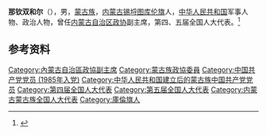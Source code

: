 '''那钦双和尔'''（{{bd|1899年||1985年|4月15日}}），男，[[蒙古族|蒙古族]]，[[内蒙古|内蒙古]][[锡埒图库伦旗|锡埒图库伦旗]]人，[[中华人民共和国|中华人民共和国]]军事人物、政治人物，曾任[[内蒙古自治区政协|内蒙古自治区政协]]副主席，第四、五届全国人大代表。<ref>{{Cite book|title=中华人民共和国职官志|author=何虎生, 李耀东, 向常福主编|publisher=中国社会出版社|year=2003|isbn=9787800883934|location=北京|pages=}}</ref>

== 参考资料 ==
{{reflist}}

{{中华人民共和国政治人物小作品}}

{{Authority control}}
{{DEFAULTSORT:}}
[[Category:內蒙古自治區政協副主席|Category:內蒙古自治區政協副主席]]
[[Category:蒙古族政協委員|Category:蒙古族政協委員]]
[[Category:中国共产党党员_(1985年入党)|Category:中国共产党党员 (1985年入党)]]
[[Category:中华人民共和国建立后的蒙古族中国共产党党员|Category:中华人民共和国建立后的蒙古族中国共产党党员]]
[[Category:第四届全国人大代表|Category:第四届全国人大代表]]
[[Category:第五届全国人大代表|Category:第五届全国人大代表]]
[[Category:内蒙古蒙古族全国人大代表|Category:内蒙古蒙古族全国人大代表]]
[[Category:庫倫旗人|Category:庫倫旗人]]